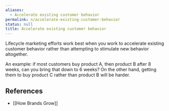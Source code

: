 ```yaml
---
aliases:
  - Accelerate existing customer behavior
permalink: n/accelerate-existing-customer-behavior
status: null
title: Accelerate existing customer behavior
---
```

Lifecycle marketing efforts work best when you work to accelerate existing customer behavior rather than attempting to stimulate new behavior altogether.

An example: if most customers buy product A, then product B after 8 weeks, can you bring that down to 6 weeks? On the other hand, getting them to buy product C rather than product B will be harder.

## References

- [[How Brands Grow]]

